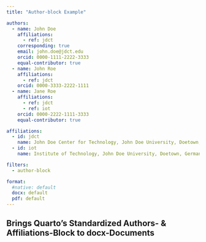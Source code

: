 ```yaml
---
title: "Author-block Example"

authors:
  - name: John Doe
    affiliations:
      - ref: jdct
    corresponding: true
    email: john.doe@jdct.edu
    orcid: 0000-1111-2222-3333
    equal-contributor: true
  - name: John Roe
    affiliations:
      - ref: jdct
    orcid: 0000-3333-2222-1111
  - name: Jane Roe
    affiliations:
      - ref: jdct
      - ref: iot
    orcid: 0000-2222-1111-3333
    equal-contributor: true

affiliations:
  - id: jdct
    name: John Doe Center for Technology, John Doe University, Doetown, Germany.
  - id: iot
    name: Institute of Technology, John Doe University, Doetown, Germany.

filters:
  - author-block

format:
  #native: default
  docx: default
  pdf: default
---
```


## Brings Quarto's Standardized Authors- & Affiliations-Block to docx-Documents


